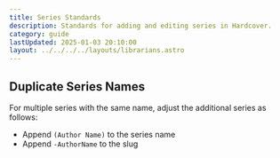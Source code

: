 ```yaml
---
title: Series Standards
description: Standards for adding and editing series in Hardcover.
category: guide
lastUpdated: 2025-01-03 20:10:00
layout: ../../../../layouts/librarians.astro
---
```


## Duplicate Series Names

For multiple series with the same name, adjust the additional series as follows:
  - Append `(Author Name)` to the series name 
  - Append `-AuthorName` to the slug

